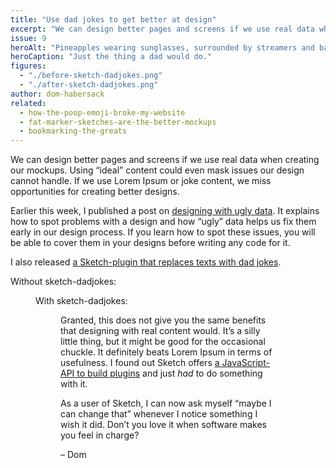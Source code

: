 ```yaml
---
title: "Use dad jokes to get better at design"
excerpt: "We can design better pages and screens if we use real data when creating our mockups. I released a Sketch-plugin that replaces texts with dad jokes."
issue: 9
heroAlt: "Pineapples wearing sunglasses, surrounded by streamers and balloons."
heroCaption: "Just the thing a dad would do."
figures:
  - "./before-sketch-dadjokes.png"
  - "./after-sketch-dadjokes.png"
author: dom-habersack
related:
  - how-the-poop-emoji-broke-my-website
  - fat-marker-sketches-are-the-better-mockups
  - bookmarking-the-greats
---
```


We can design better pages and screens if we use real data when creating our mockups. Using “ideal” content could even mask issues our design cannot handle. If we use Lorem Ipsum or joke content, we miss opportunities for creating better designs.

Earlier this week, I published a post on [designing with ugly data](/posts/design-with-ugly-data/). It explains how to spot problems with a design and how “ugly” data helps us fix them early in our design process. If you learn how to spot these issues, you will be able to cover them in your designs before writing any code for it.

I also released [a Sketch-plugin that replaces texts with dad jokes](https://github.com/domhabersack/sketch-dadjokes).

Without sketch-dadjokes:

<Figure
  alt="A list of four items that use lorem ipsum"
  caption="uninspired and hard to grasp (no dad jokes)"
  fluid={props.figures['before-sketch-dadjokes']}
/>

With sketch-dadjokes:

<Figure
  alt="Another list of four items, all of which terrible dad jokes"
  caption="fun and closer to the real deal (dad-jokes)"
  fluid={props.figures['after-sketch-dadjokes']}
/>

Granted, this does not give you the same benefits that designing with real content would. It’s a silly little thing, but it might be good for the occasional chuckle. It definitely beats Lorem Ipsum in terms of usefulness. I found out Sketch offers [a JavaScript-API to build plugins](https://developer.sketch.com/reference/api/) and just _had_ to do something with it.

As a user of Sketch, I can now ask myself “maybe I can change that” whenever I notice something I wish it did. Don’t you love it when software makes you feel in charge?

– Dom
